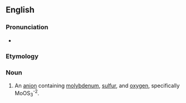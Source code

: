 ==English==

===Pronunciation===
* {{a|US}} {{IPA|ɑksiθaɪoʊˈmɔlɪbdeɪt|lang=en}}

===Etymology===
{{af|en|oxy-|thio-|molybdate}}

===Noun===
{{en-noun}}

# An [[anion]] containing [[molybdenum]], [[sulfur]], and [[oxygen]], specifically MoOS<sub>3</sub><sup>-2</sup>.